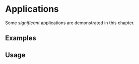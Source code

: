 # Applications

Some _significant_ applications are demonstrated in this chapter.

## Examples

## Usage
